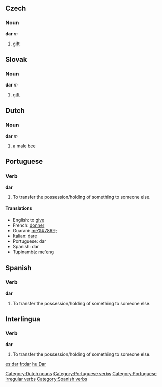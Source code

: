 ==Czech==
===Noun===
'''dar''' ''m''
# [[gift]]
==Slovak==
===Noun===
'''dar''' ''m''
# [[gift]]
==Dutch==
===Noun===
[[Category:Dutch nouns]]
'''dar''' ''m''
# a male [[bee]]
==Portuguese==
===Verb===
[[Category:Portuguese verbs]]
[[Category:Portuguese irregular verbs]]
'''dar'''
# To transfer the possession/holding of something to someone else.
====Translations====
*English: to [[give]]
*French: [[donner]]
*Guarani: [[me'&#7869;]]
*Italian: [[dare]]
*Portuguese: dar
*Spanish: dar
*Tupinambá: [[me'eng]]
==Spanish==
===Verb===
[[Category:Spanish verbs]]
'''dar'''
# To transfer the possession/holding of something to someone else.
==Interlingua==
===Verb===
'''dar'''
# To transfer the possession/holding of something to someone else.

[[es:dar]]
[[fr:dar]]
[[hu:Dar]]